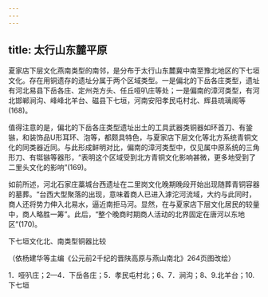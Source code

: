 ```yaml
---
---
---
```

title: 太行山东麓平原
---




夏家店下层文化燕南类型的南邻，是分布于太行山东麓冀中南至豫北地区的下七垣文化。存在用铜遗存的遗址分属于两个区域类型。一是偏北的下岳各庄类型，遗址有河北易县下岳各庄、定州尧方头、任丘哑叭庄等处；一是偏南的漳河类型，有河北邯郸涧沟、峰峰北羊台、磁县下七垣，河南安阳孝民屯村北、辉县琉璃阁等(168)。

值得注意的是，偏北的下岳各庄类型遗址出土的工具武器类铜器如环首刀、有銎镞，和装饰品U形耳环、泡等，都颇具特色，与夏家店下层文化等北方系统青铜文化的同类器近同。与此形成鲜明对比，偏南的漳河类型中，仅见属中原系统的三角形刀、有铤镞等器形，“表明这个区域受到北方青铜文化影响甚微，更多地受到了二里头文化的影响”(169)。

如前所述，河北石家庄藁城台西遗址在二里岗文化晚期晚段开始出现随葬青铜容器的墓葬。“台西大型聚落的出现，意味着商人已进入滹沱河流域，大约与此同时，商人还将势力伸入北易水，逼近南拒马河。显然，在与夏家店下层文化居民的较量中，商人略胜一筹”。此后，“整个晚商时期商人活动的北界固定在唐河以东地区”(170)。

下七垣文化北、南类型铜器比较

（依杨建华等主编《公元前2千纪的晋陕高原与燕山南北》264页图改绘）

1．哑叭庄；2—4．下岳各庄；5．孝民屯村北；6、7．涧沟；8、9.北羊台；10.下七垣
